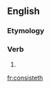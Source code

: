 ==English==

===Etymology===
{{suffix|consist|eth}}

===Verb===
{{en-verb form}}

# {{en-archaic third-person singular of|consist}}

[[fr:consisteth]]